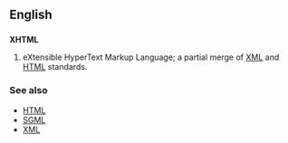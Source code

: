 ==English==
==={{initialism}}===
{{wikipedia}}
'''XHTML'''

# eXtensible HyperText Markup Language; a partial merge of [[XML]] and [[HTML]] standards.

===See also===
*[[HTML]]
*[[SGML]]
*[[XML]]